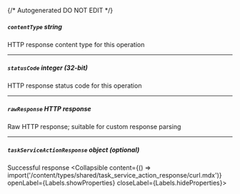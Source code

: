 {/* Autogenerated DO NOT EDIT  */}

##### `contentType` _string_
HTTP response content type for this operation

---
##### `statusCode` _integer (32-bit)_
HTTP response status code for this operation

---
##### `rawResponse` _HTTP response_
Raw HTTP response; suitable for custom response parsing

---
##### `taskServiceActionResponse` _object (optional)_
Successful response
<Collapsible content={() => import('/content/types/shared/task_service_action_response/curl.mdx')} openLabel={Labels.showProperties} closeLabel={Labels.hideProperties}>
</Collapsible>


